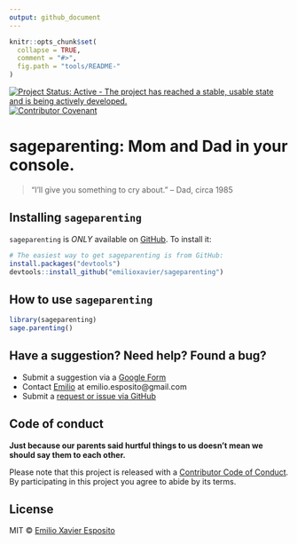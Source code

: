 ```yaml
---
output: github_document
---
```


<!-- README.md is generated from README.Rmd. Please edit README.Rmd. -->

```r
knitr::opts_chunk$set(
  collapse = TRUE,
  comment = "#>",
  fig.path = "tools/README-"
)
```

<!-- badges: start -->
[![Project Status: Active - The project has reached a stable, usable state and is being actively developed.](https://www.repostatus.org/badges/latest/active.svg)](https://www.repostatus.org/)
[![Contributor Covenant](https://img.shields.io/badge/Contributor%20Covenant-2.0-4baaaa.svg)](code_of_conduct.md) 
<!-- [![CRAN_Release_Badge](https://www.r-pkg.org/badges/version-ago/sageparenting)](https://CRAN.R-project.org/package=sageparenting)
[![CRAN_Download_Badge](https://cranlogs.r-pkg.org/badges/sageparenting)](https://CRAN.R-project.org/package=sageparenting) -->
<!-- badges: end -->


# sageparenting: Mom and Dad in your console.
> "I'll give you something to cry about." -- Dad, circa 1985


## Installing `sageparenting`

`sageparenting` is _ONLY_ available on [GitHub](https://github.com/emilioxavier/sageparenting/). To install it:

```r
# The easiest way to get sageparenting is from GitHub:
install.packages("devtools")
devtools::install_github("emilioxavier/sageparenting")
```


## How to use `sageparenting`

```r
library(sageparenting)
sage.parenting()
```



## Have a suggestion? Need help? Found a bug?

* Submit a suggestion via a [Google Form](https://forms.gle/Kek9PZpfDpx1XnLL6)
* Contact [Emilio](https://github.com/emilioxavier/) at emilio.esposito@gmail.com
* Submit a [request or issue via GitHub](https://github.com/emilioxavier/sageparenting/issues/)


## Code of conduct

**Just because our parents said hurtful things to us doesn't mean we should say them to each other.**

Please note that this project is released with a [Contributor Code of Conduct](https://github.com/emilioxavier/sageparenting/blob/master/CONDUCT.md). By participating in this project you agree to abide by its terms.

## License

MIT © [Emilio Xavier Esposito](https://github.com/emilioxavier/)
